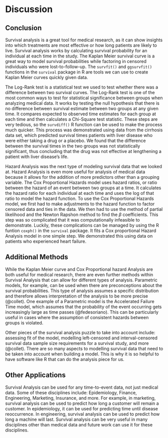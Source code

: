# Discussion

## Conclusion

Survival analysis is a great tool for medical research, as it can show insights into which treatments are most effective or how long patients are likely to live. Survival analysis works by calculating survival probability for an individual at each time in the study. The Kaplan Meier survival curve is a great way to model survival probabilities while factoring in censored individuals who were lost-to-follow-up. The `survfit()` and `ggsurvfit()` functions in the `survival` package in R are tools we can use to create Kaplan Meier curves quickly given data. 

The Log-Rank test is a statistical test we used to test whether there was a difference between two survival curves. The Log-Rank test is one of the most common ways to test for statistical significance between groups when analyzing medical data. It works by testing the null hypothesis that there is no difference between survival estimate between two groups at any given time. It compares expected to observed time estimates for each group at each time and then calculates a Chi-Square test statistic. These steps are very tedious, so the `survdiff()` R function can be used to make the process much quicker. This process was demonstrated using data from the cirrhosis data set, which predicted survival times patients with liver disease who were either taking a drug or a placebo. We found that the difference between the survival times in the two groups was not statistically significant, thus concluding that the drug was not effective at lengthening a patient with liver disease's life. 

Hazard Analysis was the next type of modeling survival data that we looked at. Hazard Analysis is even more useful for analysis of medical data because it allows for the addition of more predictors other than a grouping variable. The Cox Proportional Hazards model uses hazard ratios, or ratio between the hazard of an event between two groups at a time. It calculates the hazard ratio for each individual at each time and uses the log of that ratio to model the hazard function. To use the Cox Proportional Hazards model, we first had to make adjustments to the hazard function to factor censored data and ties in the data. We then had to use the method of partial likelihood and the Newton Rapshon method to find the $\beta$ coefficients. This step was so complicated that it was computationally infeasible to demonstrate. Luckily, these complications can be managed by using the R funtion `coxph()` in the `survival` package. It fits a Cox proportional Hazard Analysis model in one simple step. We demonstrated this using data on patients who experienced heart failure. 

## Additional Methods

While the Kaplan Meier curve and Cox Proportional hazard Analysis are both useful for medical research, there are even further methods within Survival Analysis that can allow for different types of analysis. Parametric models, for example, can be used when there are preconceptions about the survival probabilities. This type of analysis assumes a specific distribution and therefore allows interpretation of the analysis to be more precise (@collet). One example of a Parametric model is the Accelerated Failure Time model, which assumes that the probability of the event occurring gets increasingly large as time passes (@fedesoriano). This can be particularly useful in cases where the assumption of consistent hazards between groups is violated. 

Other pieces of the survival analysis puzzle to take into account include: assessing fit of the model, modelling left-censored and interval-censored survival data sample size requirements for a survival study, and more (@collet). There are so many aspects to modelling survival data that need to be taken into account when building a model. This is why it is so helpful to have software like R that can do the analysis piece for us. 

## Other Applications

Survival Analysis can be used for any time-to-event data, not just medical data. Some of these disciplines include: Epidemiology, Finance, Engineering, Marketing, Insurance, and more. For example, in marketing, survival analysis can be used to predict how long a customer will remain a customer. In epidemiology, it can be used for predicting time until disease reoccurrence. In engineering, survival analysis can be used to predict how long a machine will last. Survival analysis can be very useful in many disciplines other than medical data and future work can use it for these disciplines. 

